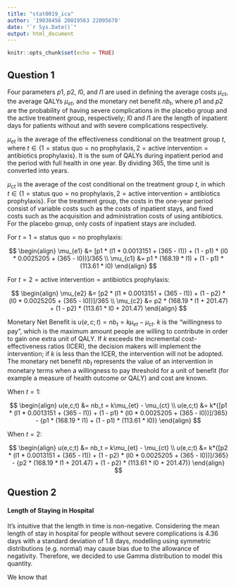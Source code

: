 ```yaml
---
title: "stat0019_ica"
author: '19038456 20019563 22095670'
date: "`r Sys.Date()`"
output: html_document
---
```


```r
knitr::opts_chunk$set(echo = TRUE)
```

## Question 1

Four parameters $p1$, $p2$, $l0$, and $l1$ are used in defining the average costs $\mu_{ct}$, the average QALYs $\mu_{et}$, and the monetary net benefit $nb_t$, where $p1$ and $p2$ are the probability of having severe complications in the placebo group and the active treatment group, respectively; $l0$ and $l1$ are the length of inpatient days for patients without and with severe complications respectively.

$\mu_{et}$ is the average of the effectiveness conditional on the treatment group $t$, where $t \in \{1=\text{status quo} = \text{no prophylaxis},2= \text{active intervention} = \text{antibiotics prophylaxis}\}$. It is the sum of QALYs during inpatient period and the period with full health in one year. By dividing 365, the time unit is converted into years.

$\mu_{ct}$ is the average of the cost conditional on the treatment group $t$, in which $t \in \{1=\text{status quo} = \text{no prophylaxis},2= \text{active intervention} = \text{antibiotics prophylaxis}\}$. For the treatment group, the costs in the one-year period consist of variable costs such as the costs of inpatient stays, and fixed costs such as the acquisition and administration costs of using antibiotics. For the placebo group, only costs of inpatient stays are included.

For $t = 1 =\text{status quo} = \text{no prophylaxis}$:

$$
\begin{align}
\mu_{e1} &= [p1 * (l1 * 0.0013151 + (365 - l1)) + (1 - p1) * (l0 * 0.0025205 + (365 - l0))]/365 \\
\mu_{c1} &= p1 * (168.19 * l1) + (1 - p1) * (113.61 * l0)
\end{align}
$$

For $t = 2 = \text{active intervention}= \text{antibiotics prophylaxis}$:

$$
\begin{align}
\mu_{e2} &= [p2 * (l1 * 0.0013151 + (365 - l1)) + (1 - p2) * (l0 * 0.0025205 + (365 - l0))]/365 \\
\mu_{c2} &= p2 * (168.19 * l1 + 201.47) + (1 - p2) * (113.61 * l0 + 201.47) 
\end{align}
$$

Monetary Net Benefit is $u(e,c;t) = nb_t = k\mu_{et} - \mu_{ct}$. $k$ is the "willingness to pay", which is the maximum amount people are willing to contribute in order to gain one extra unit of QALY. If $k$ exceeds the incremental cost-effectiveness ratios (ICER), the decision makers will implement the intervention; if $k$ is less than the ICER, the intervention will not be adopted. The monetary net benefit $nb_t$ represents the value of an intervention in monetary terms when a willingness to pay threshold for a unit of benefit (for example a measure of health outcome or QALY) and cost are known.

When $t = 1$:

$$
\begin{align}
u(e,c;t) &= nb_t = k\mu_{et} - \mu_{ct} \\
u(e,c;t) &= k*{[p1 * (l1 * 0.0013151 + (365 - l1)) + (1 - p1) * (l0 * 0.0025205 + (365 - l0))]/365} - {p1 * (168.19 * l1) + (1 - p1) * (113.61 * l0)}
\end{align}
$$

When $t = 2$:

$$
\begin{align}
u(e,c;t) &= nb_t = k\mu_{et} - \mu_{ct} \\
u(e,c;t) &= k*{[p2 * (l1 * 0.0013151 + (365 - l1)) + (1 - p2) * (l0 * 0.0025205 + (365 - l0))]/365} - {p2 * (168.19 * l1 + 201.47) + (1 - p2) * (113.61 * l0 + 201.47)}
\end{align}
$$

## Question 2

#### Length of Staying in Hospital

It's intuitive that the length in time is non-negative. Considering the mean length of stay in hospital for people without severe complications is 4.36 days with a standard deviation of 1.8 days, modelling using symmetric distributions (e.g. normal) may cause bias due to the allowance of negativity. Therefore, we decided to use Gamma distribution to model this quantity.

We know that
